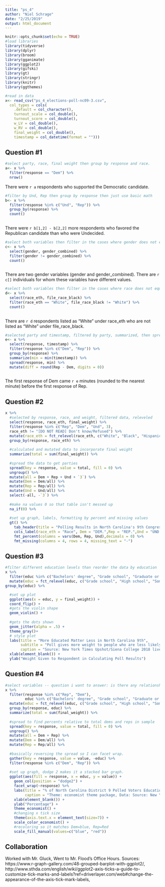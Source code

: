 ```yaml
---
title: "ps_4"
author: "Niel Schrage"
date: "2/25/2019"
output: html_document
---
```


```r
knitr::opts_chunk$set(echo = TRUE)
#load libraries
library(tidyverse)
library(dplyr)
library(broom)
library(gganimate)
library(ggplot2)
library(gifski)
library(gt)
library(stringr)
library(knitr)
library(ggthemes)

#read in data
x<- read_csv("ps_4_elections-poll-nc09-3.csv",
  col_types = cols(
    .default = col_character(),
    turnout_scale = col_double(),
    turnout_score = col_double(),
    w_LV = col_double(),
    w_RV = col_double(),
    final_weight = col_double(),
    timestamp = col_datetime(format = "")))
```

## Question #1

```r
#select party, race, final weight then group by response and race.
a<- x %>% 
  filter(response == "Dem") %>% 
  nrow()
```
There were `r a` respondents who supported the Democratic candidate.

```r
#filter by Und, Rep then group by response then just use basic math
b<- x %>% 
  filter(response %in% c("Und", "Rep")) %>% 
  group_by(response) %>% 
  count()
  
```
There were `r b[1,2] - b[2,2]` more respondents who favored the Republican candidate than who were Undecided.
```r
#select both variables then filter in the cases where gender does not equal gender_combined
c<- x %>% 
  select(gender, gender_combined) %>% 
  filter(gender != gender_combined) %>% 
  count()
  
```
There are two gender variables (gender and gender_combined). There are `r c[]` individuals for whom these variables have different values.

```r
#select both variables then filter in the cases where race does not equal race_file_black
d<- x %>% 
  select(race_eth, file_race_black) %>% 
  filter(race_eth == "White", file_race_black != "White") %>% 
  count()
  
```
There are `r d` respondents listed as “White” under race_eth who are not listed as “White” under  file_race_black.

```r
#selected party and timestamp, filtered by party, summarized, then spread then calcuated the difference. 
e<- x %>% 
  select(response, timestamp) %>% 
  filter(response %in% c("Dem", "Rep")) %>% 
  group_by(response) %>% 
  summarize(min = min(timestamp)) %>% 
  spread(response, min) %>% 
  mutate(diff = round(Rep - Dem, digits = 0))
  
```
The first response of Dem came `r e` minutes (rounded to the nearest minute) before the first response of Rep.

## Question #2
```r
x %>% 
  #selected by response, race, and weight, filtered data, releveled
  select(response, race_eth, final_weight) %>% 
  filter(response %in% c("Rep", "Dem", "Und", 3),
  race_eth != "[DO NOT READ] Don't know/Refused") %>% 
  mutate(race_eth = fct_relevel(race_eth, c("White", "Black", "Hispanic", "Asian","Other"))) %>% 
  group_by(response, race_eth) %>% 
  
  #calculated and mutated data to incorporate final weight
  summarize(total = sum(final_weight)) %>%
  
  #spread the data to get parties
  spread(key = response, value = total, fill = 0) %>%
  ungroup() %>% 
  mutate(all = Dem + Rep + Und + `3`) %>% 
  mutate(Dem = Dem/all) %>% 
  mutate(Rep = Rep/all) %>%
  mutate(Und = Und/all) %>% 
  select(-all, -`3`) %>% 
  
  #make na values 0 so that table isn't messed up
  na_if(0) %>% 
  
  #set up graph, labels, formatting by percent and missing values
  gt() %>% 
    tab_header(title = "Polling Results in North Carolina's 9th Congressional District") %>% 
    cols_label(race_eth = "Race", Dem = "DEM.",Rep = "REP.",Und = "UND.") %>%
    fmt_percent(columns = vars(Dem, Rep, Und),decimals = 0) %>% 
    fmt_missing(columns = 4, rows = 4, missing_text = "-") 

```

## Question #3
```r
#filter different education levels than reorder the data by education
x %>% 
  filter(educ %in% c("Bachelors' degree", "Grade school", "Graduate or Professional Degree", "High school", "Some college or trade school")) %>% 
  mutate(educ = fct_relevel(educ, c("Grade school", "High school", "Some college or trade school", "Bachelors' degree", "Graduate or Professional Degree"))) %>% 
group_by(educ) %>% 

  #set up plot
  ggplot(aes(x = educ, y = final_weight)) + 
  coord_flip() + 
  #gets the violin shape
  geom_violin() + 
  
  #gets the dots shown
  geom_jitter(alpha = .5) + 
  theme_gray()+ 
  # style plot
  labs(title = "More Educated Matter Less in North Carolina 9th", 
       subtitle = "Poll gives more weight to people who are less likely to participate in polls", 
       caption = "Source: New York Times Upshot/Siena College 2018 live poll results") +
  xlab(element_blank()) +
  ylab("Weight Given to Respondent in Calculating Poll Results")

```

## Question #4
```r
#select variables -- question i want to answer: is there any relationship between political party and educational level
x %>% 
  filter(response %in% c("Rep", "Dem"), 
         educ %in% c("Bachelors' degree", "Grade school", "Graduate or Professional Degree", "High school", "Some college or trade school")) %>% 
  mutate(educ = fct_relevel(educ, c("Grade school", "High school", "Some college or trade school", "Bachelors' degree", "Graduate or Professional Degree"))) %>%
  group_by(response, educ) %>% 
  summarize(total = sum(final_weight)) %>%
  
  #spread to find percents relative to total dems and reps in sample
  spread(key = response, value = total, fill = 0) %>%
  ungroup() %>% 
  mutate(all = Dem + Rep) %>% 
  mutate(Dem = Dem/all) %>% 
  mutate(Rep = Rep/all) %>%
  
  #basically reversing the spread so I can facet wrap. 
  gather(key = response, value = value, -educ) %>% 
  filter(response %in% c("Dem", "Rep")) %>% 
  
  #set up graph, dodge 2 makes it a stacked bar graph.
  ggplot(aes(fill = response, x = educ, y = value)) + 
    geom_col(position = "dodge2") +
    facet_wrap(~response) %>% 
    labs(title = "% of North Carolina District 9 Polled Voters Education by Party", 
         caption = "Theme: economist theme package, Data: Source: New York Times Upshot/Siena College") + 
    xlab(element_blank()) +
    ylab("Percentage") +
    theme_economist() +
    #changing x tick size
    theme(axis.text.x = element_text(size=7)) +
    scale_color_economist() +
    #recoloring so it matches Dem=blue, Rep=Red
    scale_fill_manual(values=c("blue", "red"))

```

## Collaboration
Worked with Mr. Gluck, Went to Mr. Flood's Office Hours. Sources: https://www.r-graph-gallery.com/48-grouped-barplot-with-ggplot2/, http://www.sthda.com/english/wiki/ggplot2-axis-ticks-a-guide-to-customize-tick-marks-and-labels?ref=driverlayer.com/web#change-the-appearance-of-the-axis-tick-mark-labels, 